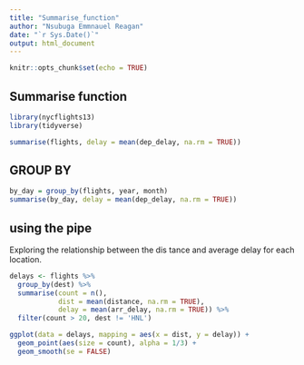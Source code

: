 ---
title: "Summarise_function"
author: "Nsubuga Emmnauel Reagan"
date: "`r Sys.Date()`"
output: html_document
---

```{r setup, include=FALSE}
knitr::opts_chunk$set(echo = TRUE)
```

## Summarise function

```{r}
library(nycflights13)
library(tidyverse)
```


```{r}
summarise(flights, delay = mean(dep_delay, na.rm = TRUE))
```

## GROUP BY

```{r}
by_day = group_by(flights, year, month)
summarise(by_day, delay = mean(dep_delay, na.rm = TRUE))
```


## using the pipe

Exploring the relationship between the dis
tance and average delay for each location.

```{r}
delays <- flights %>%
  group_by(dest) %>% 
  summarise(count = n(),
            dist = mean(distance, na.rm = TRUE),
            delay = mean(arr_delay, na.rm = TRUE)) %>%         
  filter(count > 20, dest != 'HNL')
```


```{r}
ggplot(data = delays, mapping = aes(x = dist, y = delay)) +    
  geom_point(aes(size = count), alpha = 1/3) +
  geom_smooth(se = FALSE)
```

